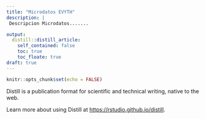 ```yaml
---
title: "Microdatos EVYTH"
description: |
 Descripcion Microdatos....... 

output:
  distill::distill_article:
    self_contained: false
    toc: true
    toc_floate: true
draft: true    
---
```



```r
knitr::opts_chunk$set(echo = FALSE)
```

Distill is a publication format for scientific and technical writing, native to the web.

Learn more about using Distill at <https://rstudio.github.io/distill>.


